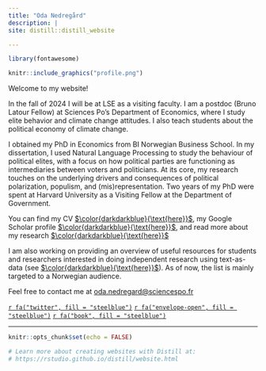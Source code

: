 ```yaml
---
title: "Oda Nedregård"
description: |
site: distill::distill_website

---
```

```r
library(fontawesome)
``` 

:::float-image

```r

knitr::include_graphics("profile.png")

```

  Welcome to my website!
  
  
 In the fall of 2024 I will be at LSE as a visiting faculty. I am a postdoc (Bruno Latour Fellow) at Sciences Po's Department of Economics, where I study elite behavior and climate change attitudes. I also teach students about the political economy of climate change. 
  
  I obtained my PhD in Economics from BI Norwegian Business School. In my dissertation, I used Natural Language Processing to study the behaviour of political elites, with a focus on how political parties are functioning as intermediaries between voters and politicians. At its core, my research touches on the underlying drivers and consequences of political polarization, populism, and (mis)representation. Two years of my PhD were spent at Harvard University as a Visiting Fellow at the Department of Government.
  
  
  You can find my CV [$\color{darkdarkblue}{\text{here}}$][CV], my Google Scholar profile [$\color{darkdarkblue}{\text{here}}$][GScholar], and read more about my research [$\color{darkdarkblue}{\text{here}}$](research.html)

I am also working on providing an overview of useful resources for students and researchers interested in doing independent research using text-as-data (see [$\color{darkdarkblue}{\text{here}}$](nlp.html)). As of now, the list is mainly targeted to a Norwegian audience.

 Feel free to contact me at [oda.nedregard@sciencespo.fr][email]
  
 
  [`r fa("twitter", fill = "steelblue")`](https://twitter.com/NedregardOda)
  [`r fa("envelope-open", fill = "steelblue")`][email]
  [`r fa("book", fill = "steelblue")`][GScholar]

  [email]: mailto:oda.nedregard@sciencespo.fr

  [CV]: https://www.dropbox.com/scl/fi/elpuy0zw6to41x4oaw77l/cv_nedregard.pdf?rlkey=iv3vz04i667xcwp054ua8wbcw&dl=0

  [GScholar]: https://scholar.google.com/citations?user=7HrD6BgAAAAJ
  
 
:::



---
```r
knitr::opts_chunk$set(echo = FALSE)

# Learn more about creating websites with Distill at:
# https://rstudio.github.io/distill/website.html

```

